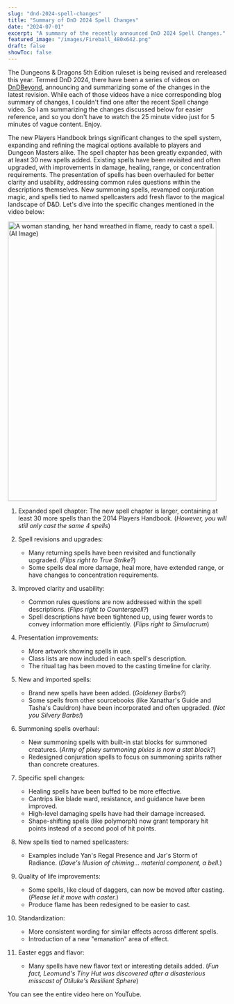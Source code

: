 ```yaml
---
slug: "dnd-2024-spell-changes"
title: "Summary of DnD 2024 Spell Changes"
date: "2024-07-01"
excerpt: "A summary of the recently announced DnD 2024 Spell Changes."
featured_image: "/images/Fireball_480x642.png"
draft: false
showToc: false
---
```


The Dungeons & Dragons 5th Edition ruleset is being revised and rereleased this year. Termed DnD 2024, there have been a series of videos on <a href="https://dndbeyond.com" target="_blank">DnDBeyond</a>, announcing and summarizing some of the changes in the latest revision. While each of those videos have a nice corresponding blog summary of changes, I couldn't find one after the recent Spell change video. So I am summarizing the changes discussed below for easier reference, and so you don't have to watch the 25 minute video just for 5 minutes of vague content. Enjoy.

The new Players Handbook brings significant changes to the spell system, expanding and refining the magical options available to players and Dungeon Masters alike. The spell chapter has been greatly expanded, with at least 30 new spells added. Existing spells have been revisited and often upgraded, with improvements in damage, healing, range, or concentration requirements. The presentation of spells has been overhauled for better clarity and usability, addressing common rules questions within the descriptions themselves. New summoning spells, revamped conjuration magic, and spells tied to named spellcasters add fresh flavor to the magical landscape of D&D. Let's dive into the specific changes mentioned in the video below:

<img src="/images/Fireball_480x642.png" alt="A woman standing, her hand wreathed in flame, ready to cast a spell. (AI Image)" width="480" height="642" />

1. Expanded spell chapter: The new spell chapter is larger, containing at least 30 more spells than the 2014 Players Handbook. (*However, you will still only cast the same 4 spells*)

2. Spell revisions and upgrades:
   - Many returning spells have been revisited and functionally upgraded. (*Flips right to True Strike?*)
   - Some spells deal more damage, heal more, have extended range, or have changes to concentration requirements.

3. Improved clarity and usability:
   - Common rules questions are now addressed within the spell descriptions. (*Flips right to Counterspell?*)
   - Spell descriptions have been tightened up, using fewer words to convey information more efficiently. (*Flips right to Simulacrum*)

4. Presentation improvements:
   - More artwork showing spells in use.
   - Class lists are now included in each spell's description.
   - The ritual tag has been moved to the casting timeline for clarity.

5. New and imported spells:
   - Brand new spells have been added. (*Goldeney Barbs?*)
   - Some spells from other sourcebooks (like Xanathar's Guide and Tasha's Cauldron) have been incorporated and often upgraded. (*Not you Silvery Barbs!*)

6. Summoning spells overhaul:
   - New summoning spells with built-in stat blocks for summoned creatures. (*Army of pixey summoning pixies is now a stat block?*)
   - Redesigned conjuration spells to focus on summoning spirits rather than concrete creatures.

7. Specific spell changes:
   - Healing spells have been buffed to be more effective.
   - Cantrips like blade ward, resistance, and guidance have been improved.
   - High-level damaging spells have had their damage increased.
   - Shape-shifting spells (like polymorph) now grant temporary hit points instead of a second pool of hit points.

8. New spells tied to named spellcasters:
   - Examples include Yan's Regal Presence and Jar's Storm of Radiance. (*Dave's Illusion of chiming... material component, a bell.*)

9. Quality of life improvements:
   - Some spells, like cloud of daggers, can now be moved after casting. (*Please let it move with caster.*)
   - Produce flame has been redesigned to be easier to cast.

10. Standardization:
    - More consistent wording for similar effects across different spells.
    - Introduction of a new "emanation" area of effect.

11. Easter eggs and flavor:
    - Many spells have new flavor text or interesting details added. (*Fun fact, Leomund's Tiny Hut was discovered after a disasterious misscast of Otiluke's Resilient Sphere*)

You can see the entire video here on YouTube.

<YouTubeEmbed id="P0rXo-Wp_II" />